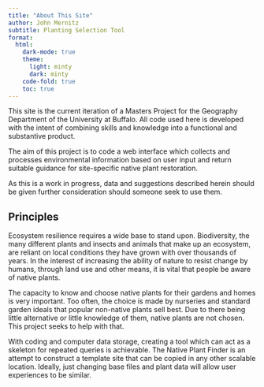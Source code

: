 ```yaml
---
title: "About This Site"
author: John Mernitz
subtitle: Planting Selection Tool
format:
  html:
    dark-mode: true
    theme: 
      light: minty
      dark: minty
    code-fold: true
    toc: true
---
```


This site is the current iteration of a Masters Project for the Geography Department of the University at Buffalo. All code used here is developed with the intent of combining skills and knowledge into a functional and substantive product.

The aim of this project is to code a web interface which collects and processes environmental information based on user input and return suitable guidance for site-specific native plant restoration.

As this is a work in progress, data and suggestions described herein should be given further consideration should someone seek to use them.

## Principles
  
Ecosystem resilience requires a wide base to stand upon. Biodiversity, the many different plants and insects and animals that make up an ecosystem, are reliant on local conditions they have grown with over thousands of years. In the interest of increasing the ability of nature to resist change by humans, through land use and other means, it is vital that people be aware of native plants.

The capacity to know and choose native plants for their gardens and homes is very important. Too often, the choice is made by nurseries and standard garden ideals that popular non-native plants sell best. Due to there being little alternative or little knowledge of them, native plants are not chosen. This project seeks to help with that.

With coding and computer data storage, creating a tool which can act as a skeleton for repeated queries is achievable. The Native Plant Finder is an attempt to construct a template site that can be copied in any other scalable location. Ideally, just changing base files and plant data will allow user experiences to be similar.




